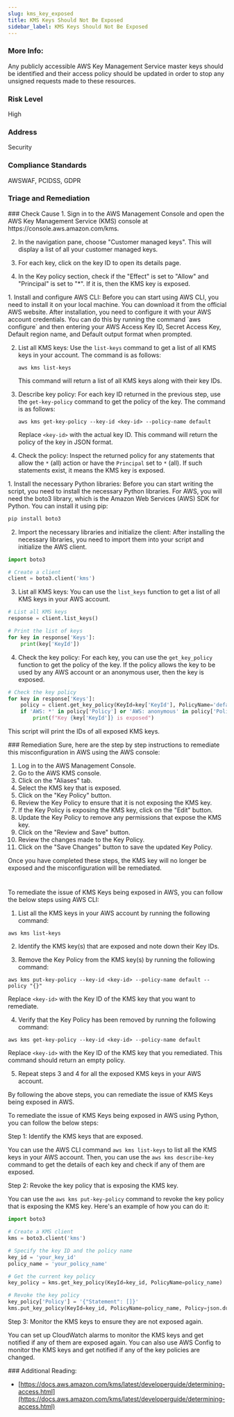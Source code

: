 ```yaml
---
slug: kms_key_exposed
title: KMS Keys Should Not Be Exposed
sidebar_label: KMS Keys Should Not Be Exposed
---
```


### More Info:

Any publicly accessible AWS Key Management Service master keys should be identified and their access policy should be updated in order to stop any unsigned requests made to these resources.

### Risk Level

High

### Address

Security

### Compliance Standards

AWSWAF, PCIDSS, GDPR


### Triage and Remediation
<Tabs>

<Tab title='Cause'>
### Check Cause
<AccordionGroup>
<Accordion title='Using Console' defaultOpen='true'>
1. Sign in to the AWS Management Console and open the AWS Key Management Service (KMS) console at https://console.aws.amazon.com/kms.

2. In the navigation pane, choose "Customer managed keys". This will display a list of all your customer managed keys.

3. For each key, click on the key ID to open its details page. 

4. In the Key policy section, check if the "Effect" is set to "Allow" and "Principal" is set to "*". If it is, then the KMS key is exposed.
</Accordion>

<Accordion title='Using CLI'>
1. Install and configure AWS CLI: Before you can start using AWS CLI, you need to install it on your local machine. You can download it from the official AWS website. After installation, you need to configure it with your AWS account credentials. You can do this by running the command `aws configure` and then entering your AWS Access Key ID, Secret Access Key, Default region name, and Default output format when prompted.

2. List all KMS keys: Use the `list-keys` command to get a list of all KMS keys in your account. The command is as follows:
   ```
   aws kms list-keys
   ```
   This command will return a list of all KMS keys along with their key IDs.

3. Describe key policy: For each key ID returned in the previous step, use the `get-key-policy` command to get the policy of the key. The command is as follows:
   ```
   aws kms get-key-policy --key-id <key-id> --policy-name default
   ```
   Replace `<key-id>` with the actual key ID. This command will return the policy of the key in JSON format.

4. Check the policy: Inspect the returned policy for any statements that allow the `*` (all) action or have the `Principal` set to `*` (all). If such statements exist, it means the KMS key is exposed.
</Accordion>

<Accordion title='Using Python'>
1. Install the necessary Python libraries: Before you can start writing the script, you need to install the necessary Python libraries. For AWS, you will need the boto3 library, which is the Amazon Web Services (AWS) SDK for Python. You can install it using pip:

```python
pip install boto3
```

2. Import the necessary libraries and initialize the client: After installing the necessary libraries, you need to import them into your script and initialize the AWS client.

```python
import boto3

# Create a client
client = boto3.client('kms')
```

3. List all KMS keys: You can use the `list_keys` function to get a list of all KMS keys in your AWS account.

```python
# List all KMS keys
response = client.list_keys()

# Print the list of keys
for key in response['Keys']:
    print(key['KeyId'])
```

4. Check the key policy: For each key, you can use the `get_key_policy` function to get the policy of the key. If the policy allows the key to be used by any AWS account or an anonymous user, then the key is exposed.

```python
# Check the key policy
for key in response['Keys']:
    policy = client.get_key_policy(KeyId=key['KeyId'], PolicyName='default')
    if 'AWS: *' in policy['Policy'] or 'AWS: anonymous' in policy['Policy']:
        print(f"Key {key['KeyId']} is exposed")
```

This script will print the IDs of all exposed KMS keys.
</Accordion>

</AccordionGroup>
</Tab>

<Tab title='Remediation'>
### Remediation

<AccordionGroup>
<Accordion title='Using Console' defaultOpen='true'>
Sure, here are the step by step instructions to remediate this misconfiguration in AWS using the AWS console:

1. Log in to the AWS Management Console.
2. Go to the AWS KMS console.
3. Click on the "Aliases" tab.
4. Select the KMS key that is exposed.
5. Click on the "Key Policy" button.
6. Review the Key Policy to ensure that it is not exposing the KMS key.
7. If the Key Policy is exposing the KMS key, click on the "Edit" button.
8. Update the Key Policy to remove any permissions that expose the KMS key.
9. Click on the "Review and Save" button.
10. Review the changes made to the Key Policy.
11. Click on the "Save Changes" button to save the updated Key Policy.

Once you have completed these steps, the KMS key will no longer be exposed and the misconfiguration will be remediated.

#
</Accordion>

<Accordion title='Using CLI'>
To remediate the issue of KMS Keys being exposed in AWS, you can follow the below steps using AWS CLI:

1. List all the KMS keys in your AWS account by running the following command:
```
aws kms list-keys
```

2. Identify the KMS key(s) that are exposed and note down their Key IDs.

3. Remove the Key Policy from the KMS key(s) by running the following command:
```
aws kms put-key-policy --key-id <key-id> --policy-name default --policy "{}"
```
Replace `<key-id>` with the Key ID of the KMS key that you want to remediate.

4. Verify that the Key Policy has been removed by running the following command:
```
aws kms get-key-policy --key-id <key-id> --policy-name default
```
Replace `<key-id>` with the Key ID of the KMS key that you remediated. This command should return an empty policy.

5. Repeat steps 3 and 4 for all the exposed KMS keys in your AWS account.

By following the above steps, you can remediate the issue of KMS Keys being exposed in AWS.
</Accordion>

<Accordion title='Using Python'>
To remediate the issue of KMS Keys being exposed in AWS using Python, you can follow the below steps:

Step 1: Identify the KMS keys that are exposed.

You can use the AWS CLI command `aws kms list-keys` to list all the KMS keys in your AWS account. Then, you can use the `aws kms describe-key` command to get the details of each key and check if any of them are exposed.

Step 2: Revoke the key policy that is exposing the KMS key.

You can use the `aws kms put-key-policy` command to revoke the key policy that is exposing the KMS key. Here's an example of how you can do it:

```python
import boto3

# Create a KMS client
kms = boto3.client('kms')

# Specify the key ID and the policy name
key_id = 'your_key_id'
policy_name = 'your_policy_name'

# Get the current key policy
key_policy = kms.get_key_policy(KeyId=key_id, PolicyName=policy_name)

# Revoke the key policy
key_policy['Policy'] = '{"Statement": []}'
kms.put_key_policy(KeyId=key_id, PolicyName=policy_name, Policy=json.dumps(key_policy['Policy']))
```

Step 3: Monitor the KMS keys to ensure they are not exposed again.

You can set up CloudWatch alarms to monitor the KMS keys and get notified if any of them are exposed again. You can also use AWS Config to monitor the KMS keys and get notified if any of the key policies are changed.
</Accordion>

</AccordionGroup>
</Tab>
</Tabs>
### Additional Reading:

- [https://docs.aws.amazon.com/kms/latest/developerguide/determining-access.html](https://docs.aws.amazon.com/kms/latest/developerguide/determining-access.html) 

